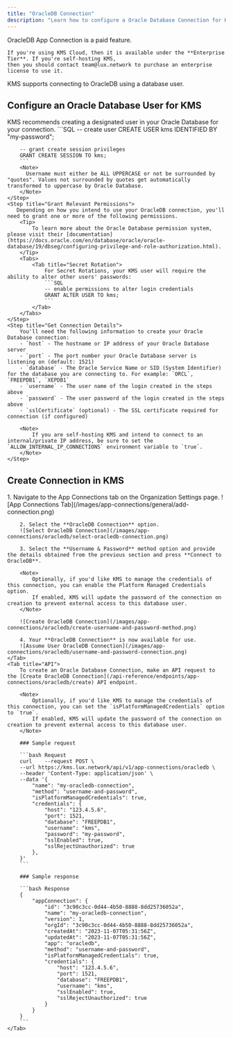 ```yaml
---
title: "OracleDB Connection"
description: "Learn how to configure a Oracle Database Connection for KMS."
---
```


<Info>
    OracleDB App Connection is a paid feature.

    If you're using KMS Cloud, then it is available under the **Enterprise Tier**. If you're self-hosting KMS,
    then you should contact team@lux.network to purchase an enterprise license to use it.
</Info>

KMS supports connecting to OracleDB using a database user.

## Configure an Oracle Database User for KMS

<Steps>
    <Step title="Create a User">
        KMS recommends creating a designated user in your Oracle Database for your connection.
        ```SQL
        -- create user
        CREATE USER kms IDENTIFIED BY "my-password";

        -- grant create session privileges
        GRANT CREATE SESSION TO kms;
        ```
        <Note>
          Username must either be ALL UPPERCASE or not be surrounded by "quotes". Values not surrounded by quotes get automatically transformed to uppercase by Oracle Database.
        </Note>
    </Step>
    <Step title="Grant Relevant Permissions">
       Depending on how you intend to use your OracleDB connection, you'll need to grant one or more of the following permissions.
        <Tip>
            To learn more about the Oracle Database permission system, please visit their [documentation](https://docs.oracle.com/en/database/oracle/oracle-database/19/dbseg/configuring-privilege-and-role-authorization.html).
        </Tip>
        <Tabs>
            <Tab title="Secret Rotation">
                For Secret Rotations, your KMS user will require the ability to alter other users' passwords:
                ```SQL
                -- enable permissions to alter login credentials
                GRANT ALTER USER TO kms;
                ```
            </Tab>
        </Tabs>
    </Step>
    <Step title="Get Connection Details">
        You'll need the following information to create your Oracle Database connection:
        - `host` - The hostname or IP address of your Oracle Database server
        - `port` - The port number your Oracle Database server is listening on (default: 1521)
        - `database` - The Oracle Service Name or SID (System Identifier) for the database you are connecting to. For example: `ORCL`, `FREEPDB1`, `XEPDB1`
        - `username` - The user name of the login created in the steps above
        - `password` - The user password of the login created in the steps above
        - `sslCertificate` (optional) - The SSL certificate required for connection (if configured)

        <Note>
            If you are self-hosting KMS and intend to connect to an internal/private IP address, be sure to set the `ALLOW_INTERNAL_IP_CONNECTIONS` environment variable to `true`.
        </Note>
    </Step>
</Steps>

## Create Connection in KMS

<Tabs>
    <Tab title="KMS UI">
        1. Navigate to the App Connections tab on the Organization Settings page.
        ![App Connections Tab](/images/app-connections/general/add-connection.png)

        2. Select the **OracleDB Connection** option.
        ![Select OracleDB Connection](/images/app-connections/oracledb/select-oracledb-connection.png)

        3. Select the **Username & Password** method option and provide the details obtained from the previous section and press **Connect to OracleDB**.

        <Note>
            Optionally, if you'd like KMS to manage the credentials of this connection, you can enable the Platform Managed Credentials option.
            If enabled, KMS will update the password of the connection on creation to prevent external access to this database user.
        </Note>

        ![Create OracleDB Connection](/images/app-connections/oracledb/create-username-and-password-method.png)

        4. Your **OracleDB Connection** is now available for use.
        ![Assume User OracleDB Connection](/images/app-connections/oracledb/username-and-password-connection.png)
    </Tab>
    <Tab title="API">
        To create an Oracle Database Connection, make an API request to the [Create OracleDB Connection](/api-reference/endpoints/app-connections/oracledb/create) API endpoint.

        <Note>
            Optionally, if you'd like KMS to manage the credentials of this connection, you can set the `isPlatformManagedCredentials` option to `true`.
            If enabled, KMS will update the password of the connection on creation to prevent external access to this database user.
        </Note>

        ### Sample request

        ```bash Request
        curl    --request POST \
        --url https://kms.lux.network/api/v1/app-connections/oracledb \
        --header 'Content-Type: application/json' \
        --data '{
            "name": "my-oracledb-connection",
            "method": "username-and-password",
            "isPlatformManagedCredentials": true,
            "credentials": {
                "host": "123.4.5.6",
                "port": 1521,
                "database": "FREEPDB1",
                "username": "kms",
                "password": "my-password",
                "sslEnabled": true,
                "sslRejectUnauthorized": true
            },
        }'
        ```

        ### Sample response

        ```bash Response
        {
            "appConnection": {
                "id": "3c90c3cc-0d44-4b50-8888-8dd25736052a",
                "name": "my-oracledb-connection",
                "version": 1,
                "orgId": "3c90c3cc-0d44-4b50-8888-8dd25736052a",
                "createdAt": "2023-11-07T05:31:56Z",
                "updatedAt": "2023-11-07T05:31:56Z",
                "app": "oracledb",
                "method": "username-and-password",
                "isPlatformManagedCredentials": true,
                "credentials": {
                    "host": "123.4.5.6",
                    "port": 1521,
                    "database": "FREEPDB1",
                    "username": "kms",
                    "sslEnabled": true,
                    "sslRejectUnauthorized": true
                }
            }
        }
        ```
    </Tab>
</Tabs>
